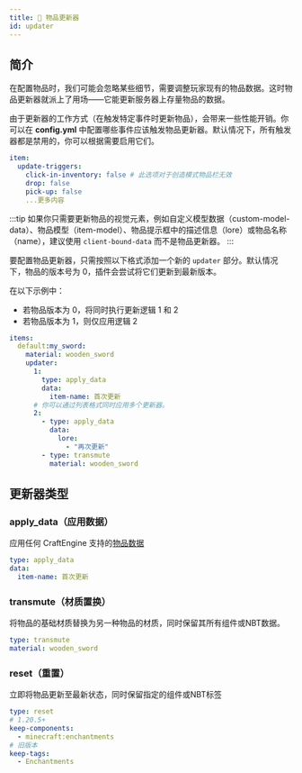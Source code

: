 ```yaml
---
title: 🔄 物品更新器
id: updater
---
```


## 简介

在配置物品时，我们可能会忽略某些细节，需要调整玩家现有的物品数据。这时物品更新器就派上了用场——它能更新服务器上存量物品的数据。

由于更新器的工作方式（在触发特定事件时更新物品），会带来一些性能开销。你可以在 **config.yml** 中配置哪些事件应该触发物品更新器。默认情况下，所有触发器都是禁用的，你可以根据需要启用它们。

```yaml
item:
  update-triggers:
    click-in-inventory: false # 此选项对于创造模式物品栏无效
    drop: false
    pick-up: false
    ...更多内容
```

:::tip
如果你只需要更新物品的视觉元素，例如自定义模型数据（custom-model-data）、物品模型（item-model）、物品提示框中的描述信息（lore）或物品名称（name），建议使用 `client-bound-data` 而不是物品更新器。
:::

要配置物品更新器，只需按照以下格式添加一个新的 `updater` 部分。默认情况下，物品的版本号为 0，插件会尝试将它们更新到最新版本。

在以下示例中：
- 若物品版本为 0，将同时执行更新逻辑 1 和 2
- 若物品版本为 1，则仅应用逻辑 2

```yaml
items:
  default:my_sword:
    material: wooden_sword
    updater:
      1:
        type: apply_data
        data:
          item-name: 首次更新
      # 你可以通过列表格式同时应用多个更新器。
      2:
        - type: apply_data
          data:
            lore: 
              - "再次更新"
        - type: transmute
          material: wooden_sword
```

## 更新器类型

### apply_data（应用数据）

应用任何 CraftEngine 支持的[物品数据](./data.mdx)

```yaml
type: apply_data
data:
  item-name: 首次更新
```

### transmute（材质置换）

将物品的基础材质替换为另一种物品的材质，同时保留其所有组件或NBT数据。

```yaml
type: transmute
material: wooden_sword
```

### reset（重置）

立即将物品更新至最新状态，同时保留指定的组件或NBT标签

```yaml
type: reset
# 1.20.5+
keep-components:
  - minecraft:enchantments
# 旧版本
keep-tags:
  - Enchantments
```

